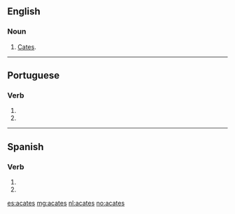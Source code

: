 ==English==

===Noun===
{{en-plural noun}}

# {{context|obsolete|lang=en}} [[cates|Cates]].

----

==Portuguese==

===Verb===
{{pt-verb-form}}

# {{conjugation of|acatar||2|s|present|subjunctive|lang=pt}}
# {{conjugation of|acatar||2|s|negative|imperative|lang=pt}}

----

==Spanish==

===Verb===
{{es-verb-form|acatar}}

# {{es-verb form of|ending=ar|mood=imperative|sense=negative|pers=2|formal=no|number=singular|acatar}}
# {{es-verb form of|ending=ar|mood=subjunctive|tense=present|pers=2|formal=no|number=singular|acatar}}

[[es:acates]]
[[mg:acates]]
[[nl:acates]]
[[no:acates]]